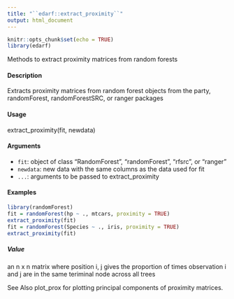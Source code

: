 ---
title: "``edarf::extract_proximity``"
output: html_document
---

```{r setup, include=FALSE}
knitr::opts_chunk$set(echo = TRUE)
library(edarf)
```
 Methods to extract proximity matrices from random forests

#### Description
Extracts proximity matrices from random forest objects from the party, randomForest, randomForestSRC,
or ranger packages

#### Usage

extract_proximity(fit, newdata)

#### Arguments

* ``fit``: object of class "RandomForest", "randomForest", "rfsrc", or "ranger"
* ``newdata``: new data with the same columns as the data used for fit
* ``...``: arguments to be passed to extract_proximity



#### Examples
```{r}
library(randomForest)
fit = randomForest(hp ~ ., mtcars, proximity = TRUE)
extract_proximity(fit)
fit = randomForest(Species ~ ., iris, proximity = TRUE)
extract_proximity(fit)
```

##### Value
an n x n matrix where position i, j gives the proportion of times observation i and j are in the same
teriminal node across all trees

See Also
plot_prox for plotting principal components of proximity matrices.